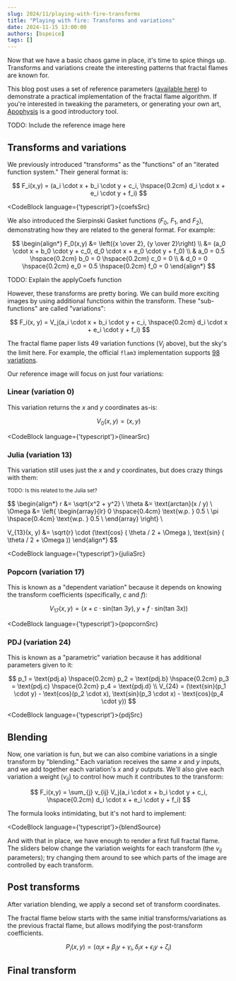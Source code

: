 ```yaml
---
slug: 2024/11/playing-with-fire-transforms
title: "Playing with fire: Transforms and variations"
date: 2024-11-15 13:00:00
authors: [bspeice]
tags: []
---
```


Now that we have a basic chaos game in place, it's time to spice things up. Transforms and variations create the
interesting patterns that fractal flames are known for.

<!-- truncate -->

This blog post uses a set of reference parameters ([available here](../params.flame)) to demonstrate a practical
implementation of the fractal flame algorithm. If you're interested in tweaking the parameters, or generating
your own art, [Apophysis](https://sourceforge.net/projects/apophysis/) is a good introductory tool.

TODO: Include the reference image here

## Transforms and variations


We previously introduced "transforms" as the "functions" of an "iterated function system." Their general format is:

$$
F_i(x,y) = (a_i \cdot x + b_i \cdot y + c_i, \hspace{0.2cm} d_i \cdot x + e_i \cdot y + f_i)
$$


<CodeBlock language={'typescript'}>{coefsSrc}</CodeBlock>

We also introduced the Sierpinski Gasket functions ($F_0$, $F_1$, and $F_2$), demonstrating how they are related to
the general format. For example:

$$
\begin{align*}
F_0(x,y) &= \left({x \over 2}, {y \over 2}\right) \\
&= (a_0 \cdot x + b_0 \cdot y + c_0, d_0 \cdot x + e_0 \cdot y + f_0) \\
& a_0 = 0.5 \hspace{0.2cm} b_0 = 0 \hspace{0.2cm} c_0 = 0 \\
& d_0 = 0 \hspace{0.2cm} e_0 = 0.5 \hspace{0.2cm} f_0 = 0
\end{align*}
$$

TODO: Explain the applyCoefs function

However, these transforms are pretty boring. We can build more exciting images by using additional functions
within the transform. These "sub-functions" are called "variations":

$$
F_i(x, y) = V_j(a_i \cdot x + b_i \cdot y + c_i, \hspace{0.2cm} d_i \cdot x + e_i \cdot y + f_i)
$$

The fractal flame paper lists 49 variation functions ($V_j$ above), but the sky's the limit here.
For example, the official `flam3` implementation supports
[98 variations](https://github.com/scottdraves/flam3/blob/7fb50c82e90e051f00efcc3123d0e06de26594b2/variations.c).

Our reference image will focus on just four variations:

### Linear (variation 0)

This variation returns the $x$ and $y$ coordinates as-is:

$$
V_0(x,y) = (x,y)
$$


<CodeBlock language={'typescript'}>{linearSrc}</CodeBlock>

### Julia (variation 13)

This variation still uses just the $x$ and $y$ coordinates, but does crazy things with them:

<small>TODO: Is this related to the Julia set?</small>

$$
\begin{align*}
r &= \sqrt{x^2 + y^2} \\
\theta &= \text{arctan}(x / y) \\
\Omega &= \left\{
\begin{array}{lr}
0 \hspace{0.4cm} \text{w.p. } 0.5 \\
\pi \hspace{0.4cm} \text{w.p. } 0.5 \\
\end{array}
\right\} \\

V_{13}(x, y) &= \sqrt{r} \cdot (\text{cos} ( \theta / 2 + \Omega ), \text{sin} ( \theta / 2 + \Omega ))
\end{align*}
$$


<CodeBlock language={'typescript'}>{juliaSrc}</CodeBlock>

### Popcorn (variation 17)

This is known as a "dependent variation" because it depends on knowing the transform coefficients
(specifically, $c$ and $f$):

$$
V_{17}(x,y) = (x + c \cdot \text{sin}(\text{tan }3y), y + f \cdot \text{sin}(\text{tan }3x))
$$


<CodeBlock language={'typescript'}>{popcornSrc}</CodeBlock>

### PDJ (variation 24)

This is known as a "parametric" variation because it has additional parameters given to it:

$$
p_1 = \text{pdj.a} \hspace{0.2cm} p_2 = \text{pdj.b} \hspace{0.2cm} p_3 = \text{pdj.c} \hspace{0.2cm} p_4 = \text{pdj.d} \\
V_{24} = (\text{sin}(p_1 \cdot y) - \text{cos}(p_2 \cdot x), \text{sin}(p_3 \cdot x) - \text{cos}(p_4 \cdot y))
$$


<CodeBlock language={'typescript'}>{pdjSrc}</CodeBlock>

## Blending

Now, one variation is fun, but we can also combine variations in a single transform by "blending."
Each variation receives the same $x$ and $y$ inputs, and we add together each variation's $x$ and $y$ outputs.
We'll also give each variation a weight ($v_{ij}$) to control how much it contributes to the transform:

$$
F_i(x,y) = \sum_{j} v_{ij} V_j(a_i \cdot x + b_i \cdot y + c_i, \hspace{0.2cm} d_i \cdot x + e_i \cdot y + f_i)
$$

The formula looks intimidating, but it's not hard to implement:


<CodeBlock language={'typescript'}>{blendSource}</CodeBlock>

And with that in place, we have enough to render a first full fractal flame.
The sliders below change the variation weights for each transform (the $v_{ij}$ parameters);
try changing them around to see which parts of the image are controlled by
each transform.


<Canvas><FlameBlend/></Canvas>

## Post transforms

After variation blending, we apply a second set of transform coordinates.

The fractal flame below starts with the same initial transforms/variations as the previous fractal flame,
but allows modifying the post-transform coefficients.

$$
P_i(x, y) = (\alpha_i x + \beta_i y + \gamma_i, \delta_i x + \epsilon_i y + \zeta_i)
$$


<Canvas><FlamePost/></Canvas>

## Final transform


<Canvas><FlameFinal/></Canvas>